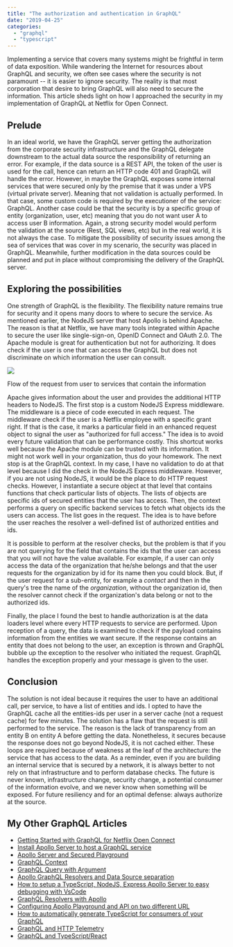 ```yaml
---
title: "The authorization and authentication in GraphQL"
date: "2019-04-25"
categories: 
  - "graphql"
  - "typescript"
---
```


Implementing a service that covers many systems might be frightful in term of data exposition. While wandering the Internet for resources about GraphQL and security, we often see cases where the security is not paramount -- it is easier to ignore security. The reality is that most corporation that desire to bring GraphQL will also need to secure the information. This article sheds light on how I approached the security in my implementation of GraphQL at Netflix for Open Connect.

## Prelude

In an ideal world, we have the GraphQL server getting the authorization from the corporate security infrastructure and the GraphQL delegate downstream to the actual data source the responsibility of returning an error. For example, if the data source is a REST API, the token of the user is used for the call, hence can return an HTTP code 401 and GraphQL will handle the error. However, in maybe the GraphQL exposes some internal services that were secured only by the premise that it was under a VPS (virtual private server). Meaning that not validation is actually performed. In that case, some custom code is required by the executioner of the service: GraphQL. Another case could be that the security is by a specific group of entity (organization, user, etc) meaning that you do not want user A to access user B information. Again, a strong security model would perform the validation at the source (Rest, SQL views, etc) but in the real world, it is not always the case. To mitigate the possibility of security issues among the sea of services that was cover in my scenario, the security was placed in GraphQL. Meanwhile, further modification in the data sources could be planned and put in place without compromising the delivery of the GraphQL server.

## Exploring the possibilities

One strength of GraphQL is the flexibility. The flexibility nature remains true for security and it opens many doors to where to secure the service. As mentioned earlier, the NodeJS server that host Apollo is behind Apache. The reason is that at Netflix, we have many tools integrated within Apache to secure the user like single-sign-on, OpenID Connect and OAuth 2.0. The Apache module is great for authentication but not for authorizing. It does check if the user is one that can access the GraphQL but does not discriminate on which information the user can consult.

![](https://patrickdesjardins.com/blog/wp-content/uploads/2019/02/GraphQLServers-Security.png)

Flow of the request from user to services that contain the information

Apache gives information about the user and provides the additional HTTP headers to NodeJS. The first stop is a custom NodeJS Express middleware. The middleware is a piece of code executed in each request. The middleware check if the user is a Netflix employee with a specific grant right. If that is the case, it marks a particular field in an enhanced request object to signal the user as "authorized for full access." The idea is to avoid every future validation that can be performance costly. This shortcut works well because the Apache module can be trusted with its information. It might not work well in your organization, thus do your homework. The next stop is at the GraphQL context. In my case, I have no validation to do at that level because I did the check in the NodeJS Express middleware. However, if you are not using NodeJS, it would be the place to do HTTP request checks. However, I instantiate a secure object at that level that contains functions that check particular lists of objects. The lists of objects are specific ids of secured entities that the user has access. Then, the context performs a query on specific backend services to fetch what objects ids the users can access. The list goes in the request. The idea is to have before the user reaches the resolver a well-defined list of authorized entities and ids.

It is possible to perform at the resolver checks, but the problem is that if you are not querying for the field that contains the ids that the user can access that you will not have the value available. For example, if a user can only access the data of the organization that he/she belongs and that the user requests for the organization by id for its name then you could block. But, if the user request for a sub-entity, for example a _contact_ and then in the query's tree the name of the _organization_, without the organization id, then the resolver cannot check if the organization's data belong or not to the authorized ids.

Finally, the place I found the best to handle authorization is at the data loaders level where every HTTP requests to service are performed. Upon reception of a query, the data is examined to check if the payload contains information from the entities we want secure. If the response contains an entity that does not belong to the user, an exception is thrown and GraphQL bubble up the exception to the resolver who initiated the request. GraphQL handles the exception properly and your message is given to the user.

## Conclusion

The solution is not ideal because it requires the user to have an additional call, per service, to have a list of entities and ids. I opted to have the GraphQL cache all the entities-ids per user in a server cache (not a request cache) for few minutes. The solution has a flaw that the request is still performed to the service. The reason is the lack of transparency from an entity B on entity A before getting the data. Nonetheless, it secures because the response does not go beyond NodeJS, it is not cached either. These loops are required because of weakness at the leaf of the architecture: the service that has access to the data. As a reminder, even if you are building an internal service that is secured by a network, it is always better to not rely on that infrastructure and to perform database checks. The future is never known, infrastructure change, security change, a potential consumer of the information evolve, and we never know when something will be exposed. For future resiliency and for an optimal defense: always authorize at the source.

## My Other GraphQL Articles

- [Getting Started with GraphQL for Netflix Open Connect](https://patrickdesjardins.com/blog/getting-started-with-graphql-for-netflix-open-connect)
- [Install Apollo Server to host a GraphQL service](https://patrickdesjardins.com/blog/install-apollo-server-to-host-a-graphql-service)
- [Apollo Server and Secured Playground](https://patrickdesjardins.com/blog/apollo-server-and-secured-playground)
- [GraphQL Context](https://patrickdesjardins.com/blog/graphql-context)
- [GraphQL Query with Argument](https://patrickdesjardins.com/blog/graphql-query-with-argument)
- [Apollo GraphQL Resolvers and Data Source separation](https://patrickdesjardins.com/blog/apollo-graphql-resolvers-and-data-source-separation)
- [How to setup a TypeScript, NodeJS, Express Apollo Server to easy debugging with VsCode](https://patrickdesjardins.com/blog/how-to-setup-a-typescript-nodejs-express-apollo-server-to-easy-debugging-with-vscode)
- [GraphQL Resolvers with Apollo](https://patrickdesjardins.com/blog/graphql-resolvers-with-apollo)
- [Configuring Apollo Playground and API on two different URL](https://patrickdesjardins.com/blog/configuring-apollo-playground-and-api-on-two-different-url)
- [How to automatically generate TypeScript for consumers of your GraphQL](https://patrickdesjardins.com/blog/how-to-automatically-generate-typescript-for-consumer-of-your-graphql)
- [GraphQL and HTTP Telemetry](https://patrickdesjardins.com/blog/graphql-extension-to-collect-http-and-resolvers-telemetry)
- [GraphQL and TypeScript/React](https://patrickdesjardins.com/blog/how-to-consume-graphql-in-typescript-and-react)
